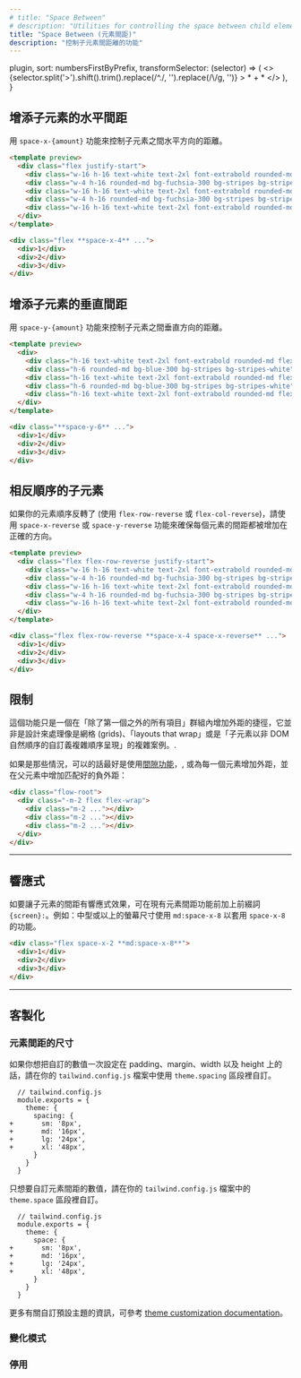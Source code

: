 ```yaml
---
# title: "Space Between"
# description: "Utilities for controlling the space between child elements."
title: "Space Between (元素間距)"
description: "控制子元素間距離的功能"
---
```



  plugin,
  sort: numbersFirstByPrefix,
  transformSelector: (selector) => (
    <>
      {selector.split('>').shift().trim().replace(/^\./, '').replace(/\\/g, '')} <span className="ml-1 text-purple-300">> * + *</span>
    </>
  ),
}

<!-- ## Add horizontal space between children -->
## 增添子元素的水平間距

<!-- Control the horizontal space between elements using the `space-x-{amount}` utilities. -->
用 `space-x-{amount}` 功能來控制子元素之間水平方向的距離。

```html fuchsia
<template preview>
  <div class="flex justify-start">
    <div class="w-16 h-16 text-white text-2xl font-extrabold rounded-md flex items-center justify-center bg-fuchsia-500">1</div>
    <div class="w-4 h-16 rounded-md bg-fuchsia-300 bg-stripes bg-stripes-white"></div>
    <div class="w-16 h-16 text-white text-2xl font-extrabold rounded-md flex items-center justify-center bg-fuchsia-500">2</div>
    <div class="w-4 h-16 rounded-md bg-fuchsia-300 bg-stripes bg-stripes-white"></div>
    <div class="w-16 h-16 text-white text-2xl font-extrabold rounded-md flex items-center justify-center bg-fuchsia-500">3</div>
  </div>
</template>

<div class="flex **space-x-4** ...">
  <div>1</div>
  <div>2</div>
  <div>3</div>
</div>
```

<!-- ## Add vertical space between children -->
## 增添子元素的垂直間距

<!-- Control the vertical space between elements using the `space-y-{amount}` utilities. -->
用 `space-y-{amount}` 功能來控制子元素之間垂直方向的距離。

```html lightBlue
<template preview>
  <div>
    <div class="h-16 text-white text-2xl font-extrabold rounded-md flex items-center justify-center bg-blue-500">1</div>
    <div class="h-6 rounded-md bg-blue-300 bg-stripes bg-stripes-white"></div>
    <div class="h-16 text-white text-2xl font-extrabold rounded-md flex items-center justify-center bg-blue-500">2</div>
    <div class="h-6 rounded-md bg-blue-300 bg-stripes bg-stripes-white"></div>
    <div class="h-16 text-white text-2xl font-extrabold rounded-md flex items-center justify-center bg-blue-500">3</div>
  </div>
</template>

<div class="**space-y-6** ...">
  <div>1</div>
  <div>2</div>
  <div>3</div>
</div>
```

<!-- ## Reversing children order -->
## 相反順序的子元素

<!-- If your elements are in reverse order (using say `flex-row-reverse` or `flex-col-reverse`), use the `space-x-reverse` or `space-y-reverse` utilities to ensure the space is added to the correct side of each element. -->
如果你的元素順序反轉了 (使用 `flex-row-reverse` 或 `flex-col-reverse`)，請使用 `space-x-reverse` 或 `space-y-reverse` 功能來確保每個元素的間距都被增加在正確的方向。

```html
<template preview>
  <div class="flex flex-row-reverse justify-start">
    <div class="w-16 h-16 text-white text-2xl font-extrabold rounded-md flex items-center justify-center bg-fuchsia-500">1</div>
    <div class="w-4 h-16 rounded-md bg-fuchsia-300 bg-stripes bg-stripes-white"></div>
    <div class="w-16 h-16 text-white text-2xl font-extrabold rounded-md flex items-center justify-center bg-fuchsia-500">2</div>
    <div class="w-4 h-16 rounded-md bg-fuchsia-300 bg-stripes bg-stripes-white"></div>
    <div class="w-16 h-16 text-white text-2xl font-extrabold rounded-md flex items-center justify-center bg-fuchsia-500">3</div>
  </div>
</template>

<div class="flex flex-row-reverse **space-x-4 space-x-reverse** ...">
  <div>1</div>
  <div>2</div>
  <div>3</div>
</div>
```

<!-- ## Limitations -->
## 限制

<!-- These utilities are really just a shortcut for adding margin to all-but-the-first-item in a group, and aren't designed to handle complex cases like grids, layouts that wrap, or situations where the children are rendered in a complex custom order rather than their natural DOM order. -->
這個功能只是一個在「除了第一個之外的所有項目」群組內增加外距的捷徑，它並非是設計來處理像是網格 (grids)、「layouts that wrap」或是「子元素以非 DOM 自然順序的自訂義複雜順序呈現」的複雜案例。.

<!-- For those situations, it's better to use the [gap utilities](https://tailwindcss.com/docs/gap) when possible, or add margin to every element with a matching negative margin on the parent: -->
如果是那些情況，可以的話最好是使用[間隙功能](/docs/gap)，, 或為每一個元素增加外距，並在父元素中增加匹配好的負外距：

```html
<div class="flow-root">
  <div class="-m-2 flex flex-wrap">
    <div class="m-2 ..."></div>
    <div class="m-2 ..."></div>
    <div class="m-2 ..."></div>
  </div>
</div>
```

---

<!-- ## Responsive -->
## 響應式

<!-- To control the space between elements at a specific breakpoint, add a `{screen}:` prefix to any existing space utility. For example, adding the class `md:space-x-8` to an element would apply the `space-x-8` utility at medium screen sizes and above. -->
如要讓子元素的間距有響應式效果，可在現有元素間距功能前加上前綴詞 `{screen}:`。例如：中型或以上的螢幕尺寸使用 `md:space-x-8` 以套用 `space-x-8` 的功能。

```html
<div class="flex space-x-2 **md:space-x-8**">
  <div>1</div>
  <div>2</div>
  <div>3</div>
</div>
```

<!-- For more information about Tailwind's responsive design features, check out the [Responsive Design](/docs/responsive-design) documentation. -->
<Responsive />

---

<!-- ## Customizing -->
## 客製化

<!-- ### Spacing scale -->
### 元素間距的尺寸

<!-- If you'd like to customize your values for space between, padding, margin, width, and height all at once, use the `theme.spacing` section of your `tailwind.config.js` file. -->
如果你想把自訂的數值一次設定在 padding、margin、width 以及 height 上的話，請在你的 `tailwind.config.js` 檔案中使用 `theme.spacing` 區段裡自訂。

```diff-js
  // tailwind.config.js
  module.exports = {
    theme: {
      spacing: {
+       sm: '8px',
+       md: '16px',
+       lg: '24px',
+       xl: '48px',
      }
    }
  }
```

<!-- To customize only the space between values, use the `theme.space` section of your `tailwind.config.js` file. -->
只想要自訂元素間距的數值，請在你的 `tailwind.config.js` 檔案中的 `theme.space` 區段裡自訂。

```diff-js
  // tailwind.config.js
  module.exports = {
    theme: {
      space: {
+       sm: '8px',
+       md: '16px',
+       lg: '24px',
+       xl: '48px',
      }
    }
  }
```

<!-- Learn more about customizing the default theme in the [theme customization documentation](/docs/theme#customizing-the-default-theme). -->
更多有關自訂預設主題的資訊，可參考 [theme customization documentation](/docs/theme#customizing-the-default-theme)。

### 變化模式

<Variants plugin="space" />

### 停用

<Disabling plugin="space" />
